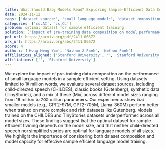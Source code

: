 ```yaml
---
title: What Should Baby Models Read? Exploring Sample-Efficient Data Composition on Model Performance
date: 2024-11-12
tags: ['dataset sources', 'small language models', 'dataset composition', 'pre-training data composition', 'model performance', 'sample-efficient setting', 'model capacity']
categories: ['cs.AI', 'cs.CL']
problem: optimal dataset for sample efficient training
solution: ['impact of pre-training data composition on model performance']
pdf_url: https://arxiv.org/pdf/2411.06672
arx_url: https://arxiv.org/abs/2411.06672
score: 4
authors: ['Hong Meng Yam', 'Nathan J Paek', 'Nathan Paek']
affiliations_aligned: ['Stanford University', '', 'Stanford University']
affiliations: ['', 'Stanford University']
---
```



We explore the impact of pre-training data composition on the performance of small language models in a sample-efficient setting. Using datasets limited to 10 million words, we evaluate several dataset sources, including child-directed speech (CHILDES), classic books (Gutenberg), synthetic data (TinyStories), and a mix of these (Mix) across different model sizes ranging from 18 million to 705 million parameters. Our experiments show that smaller models (e.g., GPT2-97M, GPT2-705M, Llama-360M) perform better when trained on more complex and rich datasets like Gutenberg. Models trained on the CHILDES and TinyStories datasets underperformed across all model sizes. These findings suggest that the optimal dataset for sample efficient training depends on the model size, and that neither child-directed speech nor simplified stories are optimal for language models of all sizes. We highlight the importance of considering both dataset composition and model capacity for effective sample efficient language model training.